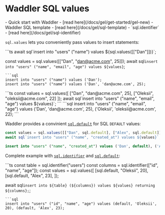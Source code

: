 
# Waddler SQL values
<Prerequisites>
- Quick start with Waddler - [read here](/docs/gel/get-started/gel-new)
- Waddler SQL template - [read here](/docs/gel/sql-template)
- `sql.identifier` - [read here](/docs/gel/sql-identifier)
</Prerequisites>
<br/>

`sql.values` lets you conveniently pass values to insert statements:

<Section>
```ts
await sql`insert into "users" ("name") values ${sql.values([["Dan"]])}`;

const values = sql.values([["Dan", "dan@acme.com", 25]]);
await sql`insert into "users" ("name", "email", "age") values ${values}`;
```
```sql
insert into "users" ("name") values ('Dan');
insert into "users" ("name") values ('Dan', 'dan@acme.com', 25);
```
</Section>
<Section>
```ts
const values = sql.values([
	["Dan", "dan@acme.com", 25], 
	["Oleksii", "oleksii@acme.com", 22]
]);
await sql`insert into "users" ("name", "email", "age") values ${values}`;
```
```sql
insert into "users" ("name", "email", "age") values ('Dan', 'dan@acme.com', 25), ('Oleksii', 'oleksii@acme.com', 22);
```
</Section>

Waddler provides a convinient [`sql.default`](/docs/gel/sql-default) for SQL `DEFAULT` values:
```ts
const values = sql.values([["Dan", sql.default], ["Alex", sql.default]])
await sql`insert into "users" ("name", "created_at") values ${values}`;
```
```sql
insert into "users" ("name", "created_at") values ('Dan', default), ('Alex', default);
```

Complete example with [`sql.identifier`](/docs/gel//sql-identifier) and [`sql.default`](/docs/gel/sql-default):
<Section>
```ts
const table = sql.identifier("users")
const columns = sql.identifier(["id", "name", "age"]);
const values = sql.values([
  [sql.default, "Oleksii", 20],
  [sql.default, "Alex", 23],
]);

await sql`insert into ${table} (${columns}) values ${values} returning ${columns};`;
```
```sql
insert into "users" ("id", "name", "age") values (default, 'Oleksii', 20), (default, 'Alex', 23);
```
</Section>